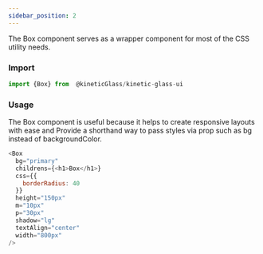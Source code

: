 ```yaml
---
sidebar_position: 2
---
```


The Box component serves as a wrapper component for most of the CSS utility needs.

### Import
```js title=" Box.js" bash
import {Box} from  @kineticGlass/kinetic-glass-ui
```
### Usage
The Box component is useful because it helps to create responsive layouts with ease and Provide a shorthand way to pass styles via prop such as bg instead of backgroundColor.
```js title="Box.js" bash
<Box
  bg="primary"
  childrens={<h1>Box</h1>}
  css={{
    borderRadius: 40
  }}
  height="150px"
  m="10px"
  p="30px"
  shadow="lg"
  textAlign="center"
  width="800px"
/>
```